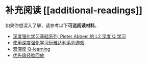 # 补充阅读 [[additional-readings]]

如果你想深入了解，请参考以下**可选阅读材料**。

- [深度强化学习基础系列, Pieter Abbeel 的 L2 深度 Q 学习](https://youtu.be/Psrhxy88zww)
- [使用深度强化学习玩雅达利系列游戏](https://arxiv.org/abs/1312.5602)
- [双深度 Q-learning](https://papers.nips.cc/paper/2010/hash/091d584fced301b442654dd8c23b3fc9-Abstract.html)
- [优先级经验回放](https://arxiv.org/abs/1511.05952)


